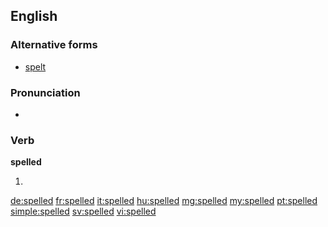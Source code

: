 ==English==

===Alternative forms===
* [[spelt]] {{qualifier|British}}

===Pronunciation===
* {{IPA|/ˈspɛld/|lang=en}}

===Verb===
'''spelled'''

# {{qualifier|North America}} {{en-past of|spell}}

[[de:spelled]]
[[fr:spelled]]
[[it:spelled]]
[[hu:spelled]]
[[mg:spelled]]
[[my:spelled]]
[[pt:spelled]]
[[simple:spelled]]
[[sv:spelled]]
[[vi:spelled]]